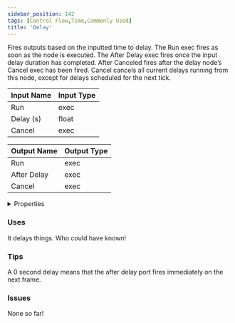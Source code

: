```yaml
---
sidebar_position: 142
tags: [Control Flow,Time,Commonly Used]
title: 'Delay'
---
```


Fires outputs based on the inputted time to delay. The Run exec fires as soon as the node is executed. The After Delay exec fires once the input delay duration has completed. After Canceled fires after the delay node’s Cancel exec has been fired. Cancel cancels all current delays running from this node, except for delays scheduled for the next tick.



<DocusaurusSvg />

| Input Name | Input Type |
|-----------|-----------|
| Run | exec |
| Delay (s) | float |
| Cancel | exec |

| Output Name | Output Type |
|-----------|-----------|
| Run | exec |
| After Delay | exec |
| Cancel | exec |


<details>
  <summary>Properties</summary>
  <div>
    <div>
    <table>
      <thead>
        <tr>
          <th>Is beta required?</th>
          <th>No</th>
        </tr>
        <tr>
          <th>Is this chip a trolling risk?</th>
          <th>No</th>
        </tr>
        <tr>
          <th>Is this chip a role assignment risk?</th>
          <th>No</th>
        </tr>
        <tr>
          <th>Chip UUID</th>
          <th>cefee2a5-d4a8-4dff-8c4e-bad684ca8d34</th>
        </tr>
        <tr>
          <th>Room availability</th>
          <th>Available everywhere</th>
        </tr>
      </thead>
    </table>
    </div>
  </div>
</details>

### Uses

It delays things. Who could have known!

### Tips

A 0 second delay means that the after delay port fires immediately on the next frame.

### Issues

None so far!
